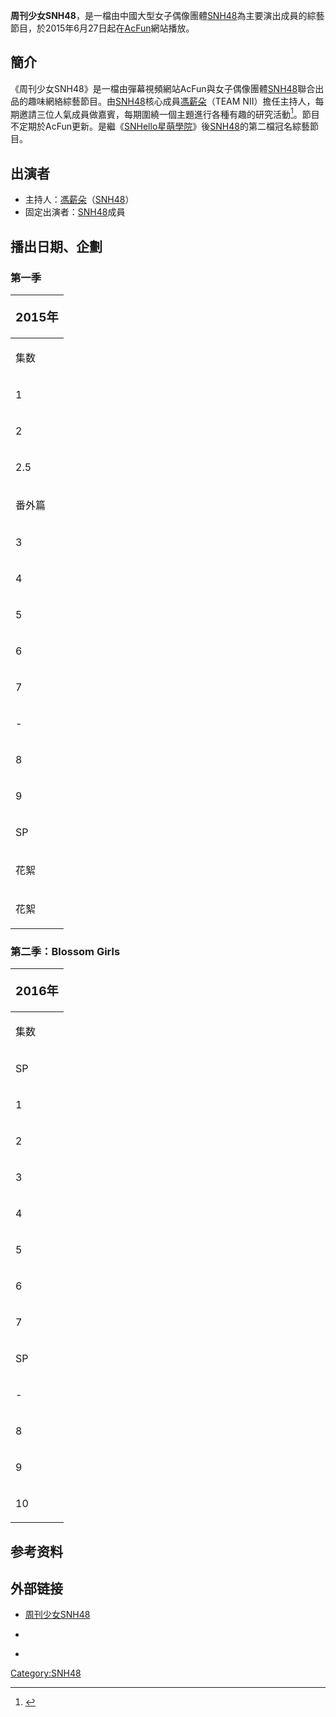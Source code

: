 
{{Infobox television
| 名称       = 周刊少女SNH48
| 英文名称    = 
| 原名       = 
| 图片       = 
| 图说       = 
| 类型       = [[綜藝節目|綜藝節目]]
| 原创       = 
| 发展       = 
| 编剧       = 
| 导演       = 
| 主持       = [[馮薪朵|馮薪朵]]（[[SNH48|SNH48]]）
| 演出       = [[SNH48|SNH48]]
| 旁白       = 
| 主题曲     =  
| 片头曲     = 
| 片尾曲     = 
| 国家       = [[中國|中國]]
| 地区       = 
| 语言       = [[漢語|漢語]]
| 执行制片   = 
| 制作人     = 
| 出品人     = 
| 监制       = 
| 副制作人   = 
| 共同制作人 = 
| 顾问       =
| 编审       = 
| 剪辑       = 
| 年份       = 
| 外景       = 
| 机位       = 
| 每集长     = 
| 频道1      = 
| 电视网1    = 
| 电视台     = [[AcFun|AcFun]]
| 视讯制式1  = 高清/標清 16:9
| 音讯制式1  = 立体声
| 首播国家   = {{中华人民共和国}}
| 首播地区   = 
| 制作公司   = 
| 影视公司   = 
| 开始       = 2015年6月27日
| 结束       = 
| 晚于       = 
| 早于       = 
| 相关剧集   = 
| 官方网站   = 
}}

'''周刊少女SNH48'''，是一檔由中國大型女子偶像團體[[SNH48|SNH48]]為主要演出成員的綜藝節目，於2015年6月27日起在[[AcFun|AcFun]]網站播放。

== 簡介 ==
《周刊少女SNH48》是一檔由彈幕視頻網站AcFun與女子偶像團體[[SNH48|SNH48]]聯合出品的趣味網絡綜藝節目。由[[SNH48|SNH48]]核心成員[[馮薪朵|馮薪朵]]（TEAM NII）擔任主持人，每期邀請三位人氣成員做嘉賓，每期圍繞一個主題進行各種有趣的研究活動<ref>{{Cite web |url=http://www.acfun.tv/a/aa4955906#group=0 |title=《周刊少女SNH48》 |accessdate=2016-08-06 |archive-date=2016-08-21 |archive-url=https://web.archive.org/web/20160821163450/http://www.acfun.tv/a/aa4955906#group=0 |dead-url=no }}</ref>。節目不定期於AcFun更新。是繼《[[SNHello|SNHello星萌學院]]》後[[SNH48|SNH48]]的第二檔冠名綜藝節目。

== 出演者 ==
* 主持人：[[馮薪朵|馮薪朵]]（[[SNH48|SNH48]]）
* 固定出演者：[[SNH48|SNH48]]成員

== 播出日期、企劃 ==

=== 第一季 ===
{| class="wikitable mw-collapsible" style="margin:0 auto;text-align:center;"
|-
! colspan="6" style="text-align:center" | <big>2015年</big>
|-
! 集数 !! 播放日期 !! 名稱 !! 出演成員
|-
| 1 || 6月27日 || 第一期 || 莫寒、[[李藝彤|李藝彤]]、楊惠婷 
|-
| 2 || 7月11日 || 第27届豆汁兒總選舉開催！ || [[黃婷婷|黃婷婷]]、[[李藝彤|李藝彤]]、易嘉愛  
|-
| 2.5 || 7月18日 || 北京巡演後台大揭秘！你们真的不是男團？！ || Team NII
|-
| 番外篇 || 7月24日 || niconiconi~ 尋找SNH48正確的打開方式！舞姬!!歌神?! || 徐子軒、趙曄、易嘉愛
|-
| 3 || 8月1日 || 作死的塞纳河配音社(｡・`ω´･) || [[邱欣怡|邱欣怡]]、陸婷、[[曾艷芬|曾艷芬]]
|-
| 4 || 8月15日 || Project.盛夏好聲音嚎歌比賽 || 孔肖吟、徐子軒、劉佩鑫
|-
| 5 || 8月22日 || 萌萌的妹子教你做甜甜的蛋糕 || [[陳觀慧|陳觀慧]]、董艷芸、[[曾艷芬|曾艷芬]]
|-
| 6 || 8月29日 || 挑戰特輯！虎視耽々のSNH48 宅舞組來襲！ || 劉佩鑫、徐唅、許楊玉琢、楊惠婷、張昕
|-
| 7 || 9月12日 || 私人物品交換！少女们的智商攻防戰(｡◕ˇ∀ˇ◕） || [[黃婷婷|黃婷婷]]、李豆豆、劉炅然
|-
| - || 9月19日 || 歐洲特輯-亂塗亂畫的野生藝術家 || [[李藝彤|李藝彤]]
|-
| 8 || 9月26日 || 男裝特輯（上） || 陳怡馨、郝婉晴、徐唅 
|-
| 9 || 10月3日 || 男裝特輯（下） || 陳怡馨、郝婉晴、徐唅、[[趙粵|趙粵]] 
|-
| SP || 11月1日 || 偶像少女的日常 || [[鞠婧禕|鞠婧禕]]、萬麗娜 
|-
| 花絮 || 11月11日 || 馮薪朵的渣男養成計劃 || -
|-
| 花絮 || 12月21日 || 斗地主和KTV特輯 || -
|}

=== 第二季：Blossom Girls ===
{| class="wikitable mw-collapsible" style="margin:0 auto;text-align:center;"
|-
! colspan="6" style="text-align:center" | <big>2016年</big>
|-
! 集数 !! 播放日期 !! 名稱 !! 出演成員
|-
|SP|| 1月24日|| 生日整蠱：馮薪朵生日快樂||[[戴萌|戴萌]]、王璐、李晶、林思意
|-
| 1 || 4月9日  || 隊長們的榮譽爭奪戰！ || [[戴萌|戴萌]]、王璐、李晶、林思意
|-
| 2 || 4月23日 || 偶像少女的「鎌倉之戀」 || [[陳思_(SNH48)|陳思]]、孔肖吟、易嘉愛  
|-
| 3 || 4月30日 || 秋葉原歷險|女僕咖啡廳羞恥Play || [[陳思|陳思]]、孔肖吟、易嘉愛
|-
| 4 || 5月7日  || 京都行--友誼的小船說翻就翻？！ || [[陳思|陳思]]、孔肖吟、易嘉愛
|-
| 5 || 5月14日 || 和服美少女夜遊京都~ || [[陳思|陳思]]、孔肖吟、易嘉愛
|-
| 6 || 5月28日 || 末日來臨，四位少女戰士勇闖惡魔島拯救世界ヽ(*´Д｀*)ﾉ|| 何曉玉、陳怡馨、王璐
|-
| 7 || 6月11日 || 全員一致特輯！（就喜歡聽你們說相聲≖‿≖ )|| 羅蘭、陳佳瑩、龔詩淇
|-
| SP|| 6月25日 || 助力總選，比翼齊飛ヽ･ω･｡ﾉ || Team SII、Team NII、Team HII
|-
| - || 7月9日  || 一周年快樂^^&體育課花絮 || 吳哲晗、許佳琪、[[陳思|陳思]]、徐晗、孫珍妮、洪珮雲
|-
| 8 || 7月17日 || 不平等競赛（上）|| 吳哲晗、許佳琪、[[陳思|陳思]]、徐晗、孫珍妮、洪珮雲
|-
| 9 || 7月27日 || 不平等競赛（下）|| 吳哲晗、許佳琪、[[陳思|陳思]]、徐晗、孫珍妮、洪珮雲
|-
|10 || 10月30日 || 两个人独自生活 || 冯薪朵、万丽娜
|}

==参考资料==
{{Reflist|2}}

== 外部链接 ==
* [https://web.archive.org/web/20150714003716/http://www.acfun.tv/u/1523464.aspx 周刊少女SNH48] {{zh-cn}}
* {{weibo|5649075842}}  {{zh-cn}}
*{{sinaweibo|u/3675868752|馮薪朵}}

{{SNH48}}

[[Category:SNH48|Category:SNH48]]